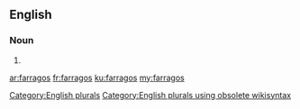 ==English==

===Noun===
{{head|en}}

# {{plural of|farrago}}

[[Category:English plurals]][[Category:English plurals using obsolete wikisyntax]]

[[ar:farragos]]
[[fr:farragos]]
[[ku:farragos]]
[[my:farragos]]